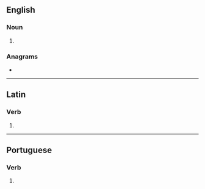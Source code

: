 ==English==

===Noun===
{{head|en|noun plural form}}

# {{plural of|transire|lang=en}}

===Anagrams===
* {{anagrams|en|arrestins|restrains|strainers|tarriness}}

----

==Latin==

===Verb===
{{la-verb-form|trānsīrēs}}

# {{inflection of|trānseō||2|s|impf|actv|subj|lang=la}}

----

==Portuguese==

===Verb===
{{head|pt|verb form}}

# {{pt-verb-form-of|transir}}